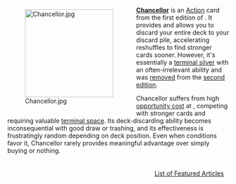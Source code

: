 <div style="float: left; margin: 0.5em 0.9em 0.4em 0;">[[File:Chancellor.jpg|200px]]</div>

'''[[Chancellor]]''' is an [[Action]] card from the first edition of {{Set|Dominion}}. It provides {{Costplus|2}} and allows you to discard your entire deck to your discard pile, accelerating reshuffles to find stronger cards sooner. However, it's essentially a [[terminal silver]] with an often-irrelevant ability and was [[removed]] from the [[second edition]].

Chancellor suffers from high [[opportunity cost]] at {{Cost|3}}, competing with stronger cards and requiring valuable [[terminal space]]. Its deck-discarding ability becomes inconsequential with good draw or trashing, and its effectiveness is frustratingly random depending on deck position. Even when conditions favor it, Chancellor rarely provides meaningful advantage over simply buying {{Card|Silver}} or nothing.

<div style="float: right; margin: 0.5em 0.9em 0.4em 0;">[[List of Featured Articles]]</div>